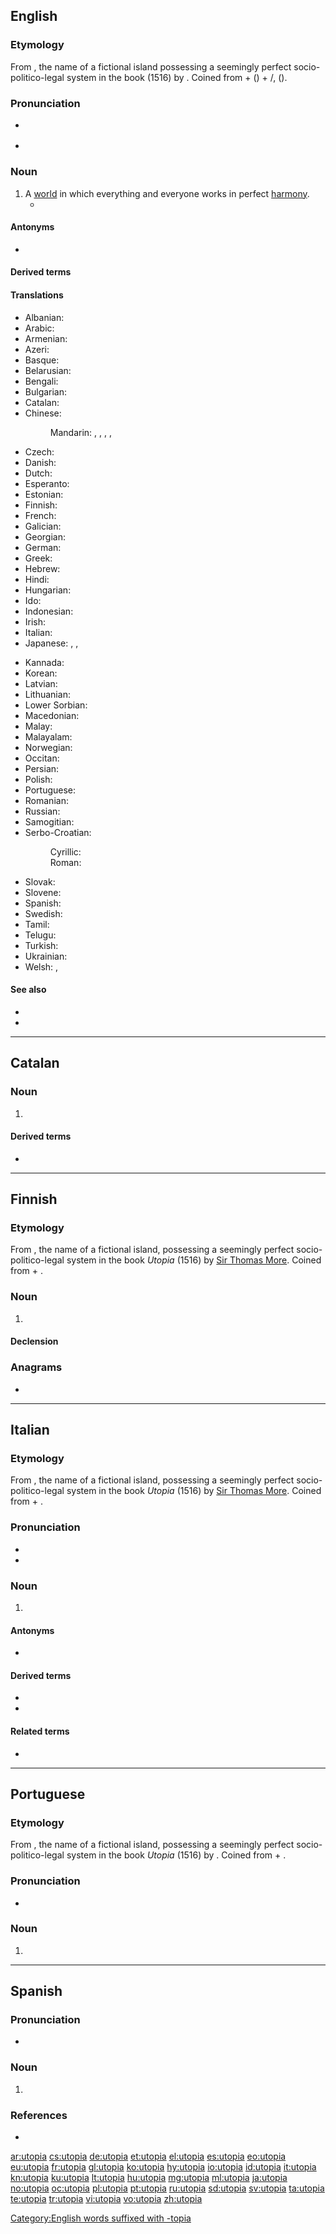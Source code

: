 {{also|Utopia|utópia|utopía}}
==English==
{{wikipedia|lang=en}}

===Etymology===
From {{der|en|NL.|Ūtopia}}, the name of a fictional island possessing a seemingly perfect socio-politico-legal system in the book ''{{w|Utopia (book)|Utopia}}'' (1516) by {{w|Sir Thomas More}}. Coined from {{der|en|grc|οὐ|t=not, no}} + {{m|grc|τόπος|t=place, region}} ({{cog|en|topos}}) + {{der|en|la|-ia}}/{{der|en|grc|-ία}}, {{m|grc|-εια}} ({{cog|en|-ia}}).
[[Category:English words suffixed with -topia]]

===Pronunciation===
* {{a|UK}} {{IPA|/juˈtəʊpɪə/|lang=en}}
* {{a|US}} {{IPA|/juˈtoʊpi.ə/|lang=en}}

===Noun===
{{en-noun|~}}

# A [[world]] in which everything and everyone works in perfect [[harmony]].
#* {{quote-magazine|date=2013-05-10
|author=Audrey Garric
|title=Urban canopies let nature bloom
|volume=188|issue=22|page=30
|magazine={{w|The Guardian Weekly}}
|url=http://www.guardian.co.uk/environment/2013/may/04/paris-green-roofs-building-climate-environment
|passage=As towns continue to grow, replanting vegetation has become a form of urban '''utopia''' and green roofs are spreading fast. Last year 1m square metres of plant-covered roofing was built in France, as much as in the US, and 10 times more than in Germany, the pioneer in this field.}}

====Antonyms====
* {{l|en|dystopia}}

====Derived terms====
{{der4|anti-utopia|antiutopian|cyberutopia|cyberutopian|cyberutopianism|deutopianization|eutopia|eutopic|nonutopian|techno-utopian|technoutopian|utopian|utopianization|utopianism|utopianist|utopianistic|utopianize|utopianly|utopiast|utopiate|utopic|utopical|utopism|utopist|utopistic|lang=en}}

====Translations====
{{trans-top|world in perfect harmony}}
* Albanian: {{t|sq|utopia}}
* Arabic: {{t|ar|مَدِينَة فَاضِلَة|f}}
* Armenian: {{t+|hy|ուտոպիա}}
* Azeri: {{t|az|utopiya}}
* Basque: {{t+|eu|utopia}}
* Belarusian: {{t|be|ўтопія|f}}
* Bengali: {{t|bn|ইউটোপিয়া}}
* Bulgarian: {{t+|bg|утопия|f}}
* Catalan: {{t|ca|utopia|f}}
* Chinese:
*: Mandarin: {{t+|cmn|烏托邦}}, {{t+|cmn|乌托邦|tr=wūtuōbāng}}, {{t+|cmn|桃花源|tr=táohuāyuán}}, {{t|cmn|烏有鄉}}, {{t|cmn|乌有乡|tr=wūyǒuxiāng}}
* Czech: {{t|cs|utopie|f}}
* Danish: {{t|da|utopi}}
* Dutch: {{t+|nl|utopie}}
* Esperanto: {{t+|eo|utopio}}
* Estonian: {{t|et|utoopia}}
* Finnish: {{t|fi|utopia}}
* French: {{t+|fr|utopie|f}}
* Galician: {{t|gl|utopía|f}}
* Georgian: {{t|ka|უტოპია}}
* German: {{t+|de|Utopie|f}}
* Greek: {{t+|el|ουτοπία|f}}
* Hebrew: {{t+|he|אוטופיה|f|tr=utopiya}}
* Hindi: {{t|hi|यूटोपिया|f}}
* Hungarian: {{t+|hu|utópia}}
* Ido: {{t+|io|utopio}}
* Indonesian: {{t+|id|utopia}}
* Irish: {{t|ga|útóipe|f}}
* Italian: {{t+|it|utopia|f}}
* Japanese: {{t+|ja|理想郷|tr=りそうきょう, risōkyō}}, {{t|ja|ユートピア|tr=yūtopia}}, {{t|ja|黄金世界|tr=おうごんせかい, ōgon sekai}}
{{trans-mid}}
* Kannada: {{t|kn|ಯುಟೊಪಿಯ}}
* Korean: {{t|ko|이상향}}
* Latvian: {{t+|lv|utopija|f}}
* Lithuanian: {{t+|lt|utopija|f}}
* Lower Sorbian: {{t|dsb|utopija|f}}
* Macedonian: {{t|mk|утопија|f}}
* Malay: {{t|ms|utopia}}
* Malayalam: {{t|ml|ഉട്ടോപ്യ}}
* Norwegian: {{t|no|utopi|m}}
* Occitan: {{t+|oc|utopia}}
* Persian: {{t+|fa|آرمان‌شهر}}
* Polish: {{t+|pl|utopia|f}}
* Portuguese: {{t+|pt|utopia|f}}
* Romanian: {{t+|ro|utopie|f}}
* Russian: {{t+|ru|уто́пия|f}}
* Samogitian: {{t|sgs|utuopėjė|f}}
* Serbo-Croatian:
*: Cyrillic: {{t|sh|уто̀пија|f}}
*: Roman: {{t+|sh|utòpija|f}}
* Slovak: {{t|sk|utópia|f}}
* Slovene: {{t|sl|utopija|f}}
* Spanish: {{t+|es|utopía|f}}
* Swedish: {{t+|sv|utopi|c}}
* Tamil: {{t|ta|யுட்டோபியா}}
* Telugu: {{t|te|ఆదర్శధామం}}
* Turkish: {{t+|tr|ütopya}}
* Ukrainian: {{t+|uk|утопія|f}}
* Welsh: {{t|cy|wtopia|f}}, {{t|cy|iwtopia|f}}
{{trans-bottom}}

====See also====
* {{l|en|heaven}}
* {{l|en|paradise}}

----

==Catalan==
{{wikipedia|lang=ca}}

===Noun===
{{ca-noun|f}}

# {{l|en|utopia}}

====Derived terms====
* {{l|ca|utòpic}}

----

==Finnish==
{{wikipedia|lang=fi}}
{{Finnish index|u}}

===Etymology===
From {{der|fi|NL.|Utopia}}, the name of a fictional island, possessing a seemingly perfect socio-politico-legal system in the book ''Utopia'' (1516) by [[w:Thomas More|Sir Thomas More]]. Coined from {{der|fi|grc|οὐ|t=not, no}} + {{m|grc|τόπος|t=place, region}}.

===Noun===
{{fi-noun}}

# {{l|en|utopia}}

====Declension====
{{fi-decl-kulkija|utopi|a}}

===Anagrams===
* {{l|fi|toipua}}

----

==Italian==
{{wikipedia|lang=it}}

===Etymology===
From {{der|it|NL.|Utopia}}, the name of a fictional island, possessing a seemingly perfect socio-politico-legal system in the book ''Utopia'' (1516) by [[w:Thomas More|Sir Thomas More]]. Coined from {{der|it|grc|οὐ|t=not, no}} + {{m|grc|τόπος|t=place, region}}.

===Pronunciation===
* {{IPA|/utoːpja/|lang=it}}
* {{hyphenation|u|to|pì|a|lang=it}}

===Noun===
{{it-noun|f}}

# {{l|en|utopia}}

====Antonyms====
* {{l|it|distopia}}

====Derived terms====
* {{l|it|utopico}}
* {{l|it|utopista}}

====Related terms====
* {{l|it|utopistico}}

----

==Portuguese==
{{wikipedia|lang=pt}}

===Etymology===
From {{der|pt|NL.|Utopia}}, the name of a fictional island, possessing a seemingly perfect socio-politico-legal system in the book ''Utopia'' (1516) by {{w|Sir Thomas More}}. Coined from {{der|pt|grc|οὐ|t=not, no}} + {{m|grc|τόπος|t=place, region}}.

===Pronunciation===
* {{hyphenation|u|to|pi|a|lang=pt}}

===Noun===
{{pt-noun|f|utopias}}

# {{l|en|utopia}}

----

==Spanish==

===Pronunciation===
* {{IPA|/uˈto.pja/|lang=es}}

===Noun===
{{es-noun|f}}

# {{alternative form of|utopía|lang=es}}

===References===
* {{R:DRAE 2001}}

[[ar:utopia]]
[[cs:utopia]]
[[de:utopia]]
[[et:utopia]]
[[el:utopia]]
[[es:utopia]]
[[eo:utopia]]
[[eu:utopia]]
[[fr:utopia]]
[[gl:utopia]]
[[ko:utopia]]
[[hy:utopia]]
[[io:utopia]]
[[id:utopia]]
[[it:utopia]]
[[kn:utopia]]
[[ku:utopia]]
[[lt:utopia]]
[[hu:utopia]]
[[mg:utopia]]
[[ml:utopia]]
[[ja:utopia]]
[[no:utopia]]
[[oc:utopia]]
[[pl:utopia]]
[[pt:utopia]]
[[ru:utopia]]
[[sd:utopia]]
[[sv:utopia]]
[[ta:utopia]]
[[te:utopia]]
[[tr:utopia]]
[[vi:utopia]]
[[vo:utopia]]
[[zh:utopia]]